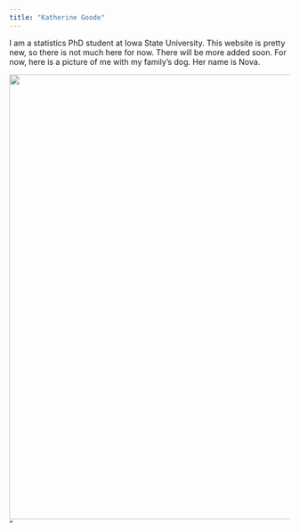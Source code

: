 ```yaml
---
title: "Katherine Goode"
---
```

      
I am a statistics PhD student at Iowa State University. This website is pretty new, so there is not much here for now. There will be more added soon. For now, here is a picture of me with my family's dog. Her name is Nova.

<img src="/images/nova.png" width = 800 />"